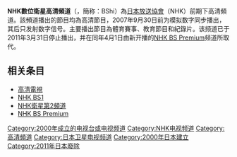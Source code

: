 {{noteTA
|T=zh-tw:NHK數位衛星高畫質頻道;zh-hk:NHK數位衛星高清頻道;zh-cn:NHK数字卫星高清频道;
|1=zh-tw:高畫質;zh-hk:高清;zh-cn:高清;
|2=zh-tw:數位;zh-hk:數字;zh-cn:数字;
|3=zh-tw:類比;zh-hk:類比;zh-cn:模拟;
|4=zh-tw:訊號;zh-hk:訊號;zh-cn:信号;
}}
{{Pathnav|NHK}}
'''NHK數位衛星高清頻道'''（{{lang|ja|NHKデジタル衛星ハイビジョン}}，簡称：BShi）為[[日本放送協會|日本放送協會]]（NHK）前期下高清頻道。該頻道播出的節目均為高清節目，2007年9月30日前为模拟数字同步播出，其后只发射数字信号。主要播出節目為體育賽事、教育節目和紀錄片。该频道已于2011年3月31日停止播出，并在同年4月1日由新开播的[[NHK_BS_Premium|NHK BS Premium]]频道所取代。

== 相关条目 ==
*[[高清電視|高清電視]]
*[[NHK_BS1|NHK BS1]]
*[[NHK衛星第2頻道|NHK衛星第2頻道]]
*[[NHK_BS_Premium|NHK BS Premium]]
{{NHK}}
{{BS數位放送}}
{{TV-stub}}

[[Category:2000年成立的电视台或电视频道|Category:2000年成立的电视台或电视频道]]
[[Category:NHK电视频道|Category:NHK电视频道]]
[[Category:高清頻道|Category:高清頻道]]
[[Category:日本卫星电视频道|Category:日本卫星电视频道]]
[[Category:2000年日本建立|Category:2000年日本建立]]
[[Category:2011年日本廢除|Category:2011年日本廢除]]